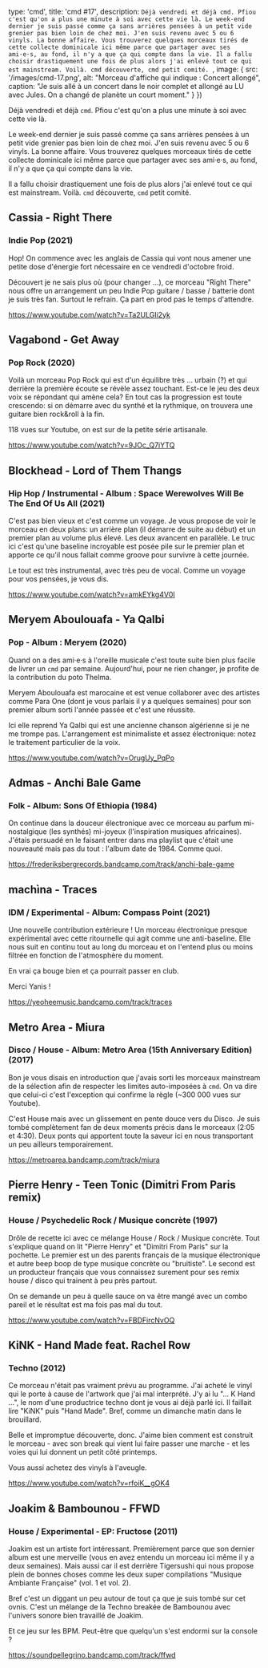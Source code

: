 
  type: 'cmd',
  title: 'cmd #17',
  description: `Déjà vendredi et déjà cmd. Pfiou c'est qu'on a plus une minute à soi avec
cette vie là.
Le week-end dernier je suis passé comme ça sans arrières pensées à un petit vide
grenier pas bien loin de chez moi. J'en suis revenu avec 5 ou 6 vinyls. La bonne
affaire. Vous trouverez quelques morceaux tirés de cette collecte dominicale ici
même parce que partager avec ses ami·e·s, au fond, il n'y a que ça qui compte dans
la vie.
Il a fallu choisir drastiquement une fois de plus alors j'ai enlevé tout ce qui
est mainstream. Voilà. cmd découverte, cmd petit comité.
`,
  image: {
    src: '/images/cmd-17.png',
    alt: "Morceau d'affiche qui indique : Concert allongé",
    caption: "Je suis allé à un concert dans le noir complet et allongé au LU avec Jules. On a changé de planète un court moment."
  }
})

Déjà vendredi et déjà `cmd`. Pfiou c'est qu'on a plus une minute à soi avec
cette vie là.

Le week-end dernier je suis passé comme ça sans arrières pensées à un petit vide
grenier pas bien loin de chez moi. J'en suis revenu avec 5 ou 6 vinyls. La bonne
affaire. Vous trouverez quelques morceaux tirés de cette collecte dominicale ici
même parce que partager avec ses ami·e·s, au fond, il n'y a que ça qui compte dans
la vie.

Il a fallu choisir drastiquement une fois de plus alors j'ai enlevé tout ce qui
est mainstream. Voilà. `cmd` découverte, `cmd` petit comité.


## Cassia - Right There
### Indie Pop (2021)

Hop! On commence avec les anglais de Cassia qui vont nous amener une petite dose
d'énergie fort nécessaire en ce vendredi d'octobre froid.

Découvert je ne sais plus où (pour changer ...), ce morceau "Right There" nous
offre un arrangement un peu Indie Pop guitare / basse / batterie dont je suis
très fan. Surtout le refrain. Ça part en prod pas le temps d'attendre.

https://www.youtube.com/watch?v=Ta2ULGIi2yk


## Vagabond - Get Away
### Pop Rock (2020)

Voilà un morceau Pop Rock qui est d'un équilibre très ... urbain (?) et qui
derrière la première écoute se révèle assez touchant. Est-ce le jeu des deux
voix se répondant qui amène cela? En tout cas la progression est toute
crescendo: si on démarre avec du synthé et la rythmique, on trouvera une guitare
bien rock&roll à la fin.

118 vues sur Youtube, on est sur de la petite série artisanale.

https://www.youtube.com/watch?v=9JOc_Q7iYTQ


## Blockhead - Lord of Them Thangs
### Hip Hop / Instrumental - Album : Space Werewolves Will Be The End Of Us All (2021)

C'est pas bien vieux et c'est comme un voyage. Je vous propose de voir le
morceau en deux plans: un arrière plan (il démarre de suite au début) et un
premier plan au volume plus élevé. Les deux avancent en parallèle. Le truc ici
c'est qu'une baseline incroyable est posée pile sur le premier plan et apporte
ce qu'il nous fallait comme groove pour survivre à cette journée.

Le tout est très instrumental, avec très peu de vocal. Comme un voyage pour vos
pensées, je vous dis.

https://www.youtube.com/watch?v=amkEYkg4V0I


## Meryem Aboulouafa - Ya Qalbi
### Pop - Album : Meryem (2020)

Quand on a des ami·e·s à l'oreille musicale c'est toute suite bien plus facile
de livrer un `cmd` par semaine. Aujourd'hui, pour ne rien changer, je profite de
la contribution du poto Thelma.

Meryem Aboulouafa est marocaine et est venue collaborer avec des artistes comme
Para One (dont je vous parlais il y a quelques semaines) pour son premier album
sorti l'année passée et c'est une réussite.

Ici elle reprend Ya Qalbi qui est une ancienne chanson algérienne si je ne me
trompe pas. L'arrangement est minimaliste et assez électronique: notez le
traitement particulier de la voix.

https://www.youtube.com/watch?v=OrugUy_PqPo


## Admas - Anchi Bale Game
### Folk - Album: Sons Of Ethiopia (1984)

On continue dans la douceur électronique avec ce morceau au parfum
mi-nostalgique (les synthés) mi-joyeux (l'inspiration musiques africaines).
J'étais persuadé en le faisant entrer dans ma playlist que c'était une nouveauté
mais pas du tout : l'album date de 1984. Comme quoi.

https://frederiksbergrecords.bandcamp.com/track/anchi-bale-game


## machìna - Traces
### IDM / Experimental - Album: Compass Point (2021)

Une nouvelle contribution extérieure ! Un morceau électronique presque
expérimental avec cette ritournelle qui agit comme une anti-baseline. Elle nous
suit en continu tout au long du morceau et on l'entend plus ou moins filtrée en
fonction de l'atmosphère du moment.

En vrai ça bouge bien et ça pourrait passer en club.

Merci Yanis !

https://yeoheemusic.bandcamp.com/track/traces


## Metro Area - Miura
### Disco / House - Album: Metro Area (15th Anniversary Edition) (2017)

Bon je vous disais en introduction que j'avais sorti les morceaux mainstream de
la sélection afin de respecter les limites auto-imposées à `cmd`. On va dire que
celui-ci c'est l'exception qui confirme la règle (~300 000 vues sur Youtube).

C'est House mais avec un glissement en pente douce vers du Disco. Je suis tombé
complètement fan de deux moments précis dans le morceaux (2:05 et 4:30). Deux
ponts qui apportent toute la saveur ici en nous transportant un peu ailleurs
temporairement.

https://metroarea.bandcamp.com/track/miura


## Pierre Henry - Teen Tonic (Dimitri From Paris remix)
### House / Psychedelic Rock / Musique concrète (1997)

Drôle de recette ici avec ce mélange House / Rock / Musique concrète. Tout
s'explique quand on lit "Pierre Henry" et "Dimitri From Paris" sur la pochette.
Le premier est un des parents français de la musique électronique et autre beep
boop de type musique concrète ou "bruitiste". Le second est un producteur français
que vous connaissez surement pour ses remix house / disco qui trainent à peu
près partout.

On se demande un peu à quelle sauce on va être mangé avec un combo pareil et le
résultat est ma fois pas mal du tout.

https://www.youtube.com/watch?v=FBDFircNvOQ


## KiNK - Hand Made feat. Rachel Row
### Techno (2012)

Ce morceau n'était pas vraiment prévu au programme. J'ai acheté le vinyl qui le
porte à cause de l'artwork que j'ai mal interprété. J'y ai lu "... K Hand ...",
le nom d'une productrice techno dont je vous ai déjà parlé ici. Il faillait lire
"KiNK" puis "Hand Made". Bref, comme un dimanche matin dans le brouillard.

Belle et impromptue découverte, donc. J'aime bien comment est construit le
morceau - avec son break qui vient lui faire passer une marche - et les voies
qui lui donnent un petit côté printemps.

Vous aussi achetez des vinyls à l'aveugle.

https://www.youtube.com/watch?v=rfoiK__gOK4


## Joakim & Bambounou - FFWD
### House / Experimental - EP: Fructose (2011)

Joakim est un artiste fort intéressant. Premièrement parce que son dernier album
est une merveille (vous en avez entendu un morceau ici même il y a deux
semaines). Mais aussi car il est derrière Tigersushi qui nous propose plein de
bonnes choses comme les deux super compilations "Musique Ambiante Française" (vol.
1 et vol. 2).

Bref c'est un diggant un peu autour de tout ça que je suis tombé sur cet ovnis.
C'est un mélange de la Techno breakée de Bambounou avec l'univers sonore bien
travaillé de Joakim.

Et ce jeu sur les BPM. Peut-être que quelqu'un s'est endormi sur la console ?

https://soundpellegrino.bandcamp.com/track/ffwd


